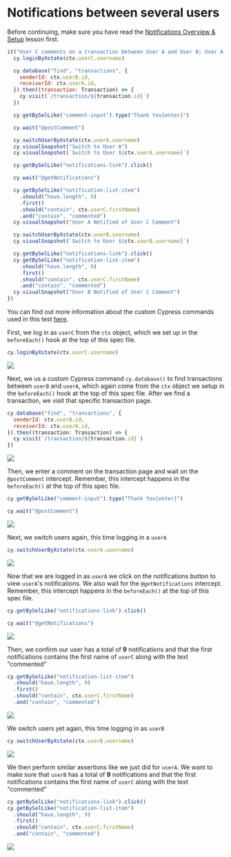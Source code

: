 # Notifications between several users

Before continuing, make sure you have read the [Notifications Overview & Setup](/real-world-examples/notifications-overview-and-setup) lesson first.

```js
it("User C comments on a transaction between User A and User B; User A and B get notifications that User C commented on their transaction", () => {
  cy.loginByXstate(ctx.userC.username)

  cy.database("find", "transactions", {
    senderId: ctx.userB.id,
    receiverId: ctx.userA.id,
  }).then((transaction: Transaction) => {
    cy.visit(`/transaction/${transaction.id}`)
  })

  cy.getBySelLike("comment-input").type("Thank You{enter}")

  cy.wait("@postComment")

  cy.switchUserByXstate(ctx.userA.username)
  cy.visualSnapshot("Switch to User A")
  cy.visualSnapshot(`Switch to User ${ctx.userA.username}`)

  cy.getBySelLike("notifications-link").click()

  cy.wait("@getNotifications")

  cy.getBySelLike("notification-list-item")
    .should("have.length", 9)
    .first()
    .should("contain", ctx.userC.firstName)
    .and("contain", "commented")
  cy.visualSnapshot("User A Notified of User C Comment")

  cy.switchUserByXstate(ctx.userB.username)
  cy.visualSnapshot(`Switch to User ${ctx.userB.username}`)

  cy.getBySelLike("notifications-link").click()
  cy.getBySelLike("notification-list-item")
    .should("have.length", 9)
    .first()
    .should("contain", ctx.userC.firstName)
    .and("contain", "commented")
  cy.visualSnapshot("User B Notified of User C Comment")
})
```

You can find out more information about the custom Cypress commands used in this test [here](/real-world-examples/custom-cypress-commands).

First, we log in as `userC` from the `ctx` object, which we set up in the `beforeEach()` hook at the top of this spec file.

```js
cy.loginByXstate(ctx.userC.username)
```

![](/images/real-world-examples/notifications/notifications-between-several-users/Screen_Shot_2021-09-16_at_9.11.51_AM.png)

Next, we us a custom Cypress command `cy.database()` to find transactions between `userB` and `userA`, which again come from the `ctx` object we setup in the `beforeEach()` hook at the top of this spec file. After we find a transaction, we visit that specific transaction page.

```js
cy.database("find", "transactions", {
  senderId: ctx.userB.id,
  receiverId: ctx.userA.id,
}).then((transaction: Transaction) => {
  cy.visit(`/transaction/${transaction.id}`)
})
```

![](/images/real-world-examples/notifications/notifications-between-several-users/Screen_Shot_2021-09-16_at_9.12.20_AM.png)

Then, we enter a comment on the transaction page and wait on the `@postComment` intercept. Remember, this intercept happens in the `beforeEach()` at the top of this spec file.

```js
cy.getBySelLike("comment-input").type("Thank You{enter}")

cy.wait("@postComment")
```

![](/images/real-world-examples/notifications/notifications-between-several-users/Screen_Shot_2021-09-16_at_9.12.52_AM.png)

Next, we switch users again, this time logging in a `userA`

```js
cy.switchUserByXstate(ctx.userA.username)
```

![](/images/real-world-examples/notifications/notifications-between-several-users/Screen_Shot_2021-09-16_at_9.13.37_AM.png)

Now that we are logged in as `userA` we click on the notifications button to view `userA`'s notifications. We also wait for the `@getNotifications` intercept. Remember, this intercept happens in the `beforeEach()` at the top of this spec file.

```js
cy.getBySelLike("notifications-link").click()

cy.wait("@getNotifications")
```

![](/images/real-world-examples/notifications/notifications-between-several-users/Screen_Shot_2021-09-16_at_9.14.39_AM.png)

Then, we confirm our user has a total of **9** notifications and that the first notifications contains the first name of `userC` along with the text "commented"

```js
cy.getBySelLike("notification-list-item")
  .should("have.length", 9)
  .first()
  .should("contain", ctx.userC.firstName)
  .and("contain", "commented")
```

![](/images/real-world-examples/notifications/notifications-between-several-users/Screen_Shot_2021-09-16_at_9.15.06_AM.png)

We switch users yet again, this time logging in as `userB`

```js
cy.switchUserByXstate(ctx.userB.username)
```

![](/images/real-world-examples/notifications/notifications-between-several-users/Screen_Shot_2021-09-16_at_9.15.23_AM.png)

We then perform similar assertions like we just did for `userA`. We want to make sure that `userB` has a total of **9** notifications and that the first notifications contains the first name of `userC` along with the text "commented"

```js
cy.getBySelLike("notifications-link").click()
cy.getBySelLike("notification-list-item")
  .should("have.length", 9)
  .first()
  .should("contain", ctx.userC.firstName)
  .and("contain", "commented")
```

![](/images/real-world-examples/notifications/notifications-between-several-users/Screen_Shot_2021-09-16_at_9.15.41_AM.png)
